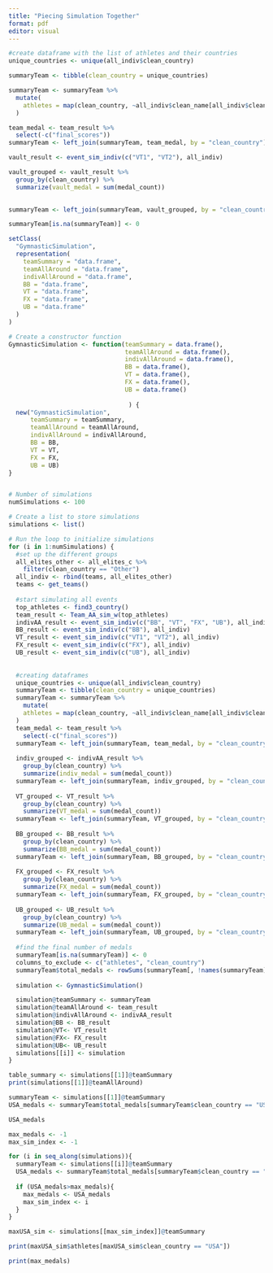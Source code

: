 ```yaml
---
title: "Piecing Simulation Together"
format: pdf
editor: visual
---
```


```r
#create dataframe with the list of athletes and their countries
unique_countries <- unique(all_indiv$clean_country)

summaryTeam <- tibble(clean_country = unique_countries)

summaryTeam <- summaryTeam %>%
  mutate(
    athletes = map(clean_country, ~all_indiv$clean_name[all_indiv$clean_country == .x])
  )
```

```r
team_medal <- team_result %>%
  select(-c("final_scores"))
summaryTeam <- left_join(summaryTeam, team_medal, by = "clean_country")

```

```r
vault_result <- event_sim_indiv(c("VT1", "VT2"), all_indiv)

vault_grouped <- vault_result %>%
  group_by(clean_country) %>%
  summarize(vault_medal = sum(medal_count)) 
  

summaryTeam <- left_join(summaryTeam, vault_grouped, by = "clean_country")

summaryTeam[is.na(summaryTeam)] <- 0
```

```r
setClass(
  "GymnasticSimulation",
  representation(
    teamSummary = "data.frame",
    teamAllAround = "data.frame",
    indivAllAround = "data.frame",
    BB = "data.frame",
    VT = "data.frame",
    FX = "data.frame", 
    UB = "data.frame"
  )
)

# Create a constructor function
GymnasticSimulation <- function(teamSummary = data.frame(),
                                teamAllAround = data.frame(),
                                indivAllAround = data.frame(),
                                BB = data.frame(),
                                VT = data.frame(),
                                FX = data.frame(),
                                UB = data.frame()
                              
                                 ) {
  new("GymnasticSimulation",
      teamSummary = teamSummary,
      teamAllAround = teamAllAround,
      indivAllAround = indivAllAround,
      BB = BB,
      VT = VT,
      FX = FX,
      UB = UB)
}



```

```r

# Number of simulations
numSimulations <- 100

# Create a list to store simulations
simulations <- list()

# Run the loop to initialize simulations
for (i in 1:numSimulations) {
  #set up the different groups
  all_elites_other <- all_elites_c %>%
    filter(clean_country == "Other") 
  all_indiv <- rbind(teams, all_elites_other)
  teams <- get_teams()
  
  #start simulating all events
  top_athletes <- find3_country()
  team_result <- Team_AA_sim_w(top_athletes)
  indivAA_result <- event_sim_indiv(c("BB", "VT", "FX", "UB"), all_indiv)
  BB_result <- event_sim_indiv(c("BB"), all_indiv)
  VT_result <- event_sim_indiv(c("VT1", "VT2"), all_indiv)
  FX_result <- event_sim_indiv(c("FX"), all_indiv)
  UB_result <- event_sim_indiv(c("UB"), all_indiv)
  
  
  #creating dataframes
  unique_countries <- unique(all_indiv$clean_country)
  summaryTeam <- tibble(clean_country = unique_countries)
  summaryTeam <- summaryTeam %>%
    mutate(
    athletes = map(clean_country, ~all_indiv$clean_name[all_indiv$clean_country == .x])
  )
  team_medal <- team_result %>%
    select(-c("final_scores"))
  summaryTeam <- left_join(summaryTeam, team_medal, by = "clean_country")
  
  indiv_grouped <- indivAA_result %>%
    group_by(clean_country) %>%
    summarize(indiv_medal = sum(medal_count)) 
  summaryTeam <- left_join(summaryTeam, indiv_grouped, by = "clean_country")
  
  VT_grouped <- VT_result %>%
    group_by(clean_country) %>%
    summarize(VT_medal = sum(medal_count)) 
  summaryTeam <- left_join(summaryTeam, VT_grouped, by = "clean_country")
  
  BB_grouped <- BB_result %>%
    group_by(clean_country) %>%
    summarize(BB_medal = sum(medal_count)) 
  summaryTeam <- left_join(summaryTeam, BB_grouped, by = "clean_country")
  
  FX_grouped <- FX_result %>%
    group_by(clean_country) %>%
    summarize(FX_medal = sum(medal_count)) 
  summaryTeam <- left_join(summaryTeam, FX_grouped, by = "clean_country")
  
  UB_grouped <- UB_result %>%
    group_by(clean_country) %>%
    summarize(UB_medal = sum(medal_count)) 
  summaryTeam <- left_join(summaryTeam, UB_grouped, by = "clean_country")
  
  #find the final number of medals
  summaryTeam[is.na(summaryTeam)] <- 0
  columns_to_exclude <- c("athletes", "clean_country")
  summaryTeam$total_medals <- rowSums(summaryTeam[, !names(summaryTeam) %in% columns_to_exclude])
  
  simulation <- GymnasticSimulation()

  simulation@teamSummary <- summaryTeam
  simulation@teamAllAround <- team_result
  simulation@indivAllAround <- indivAA_result
  simulation@BB <- BB_result
  simulation@VT<- VT_result
  simulation@FX<- FX_result
  simulation@UB<- UB_result
  simulations[[i]] <- simulation
}


```

```r
table_summary <- simulations[[1]]@teamSummary
print(simulations[[1]]@teamAllAround)
```

```r
summaryTeam <- simulations[[1]]@teamSummary
USA_medals <- summaryTeam$total_medals[summaryTeam$clean_country == "USA"]

USA_medals  

```

```r
max_medals <- -1
max_sim_index <- -1

for (i in seq_along(simulations)){
  summaryTeam <- simulations[[i]]@teamSummary
  USA_medals <- summaryTeam$total_medals[summaryTeam$clean_country == "USA"]
  
  if (USA_medals>max_medals){
    max_medals <- USA_medals
    max_sim_index <- i
  }
}
```

```r
maxUSA_sim <- simulations[[max_sim_index]]@teamSummary
```

```r
print(maxUSA_sim$athletes[maxUSA_sim$clean_country == "USA"])
```

```r
print(max_medals)
```
